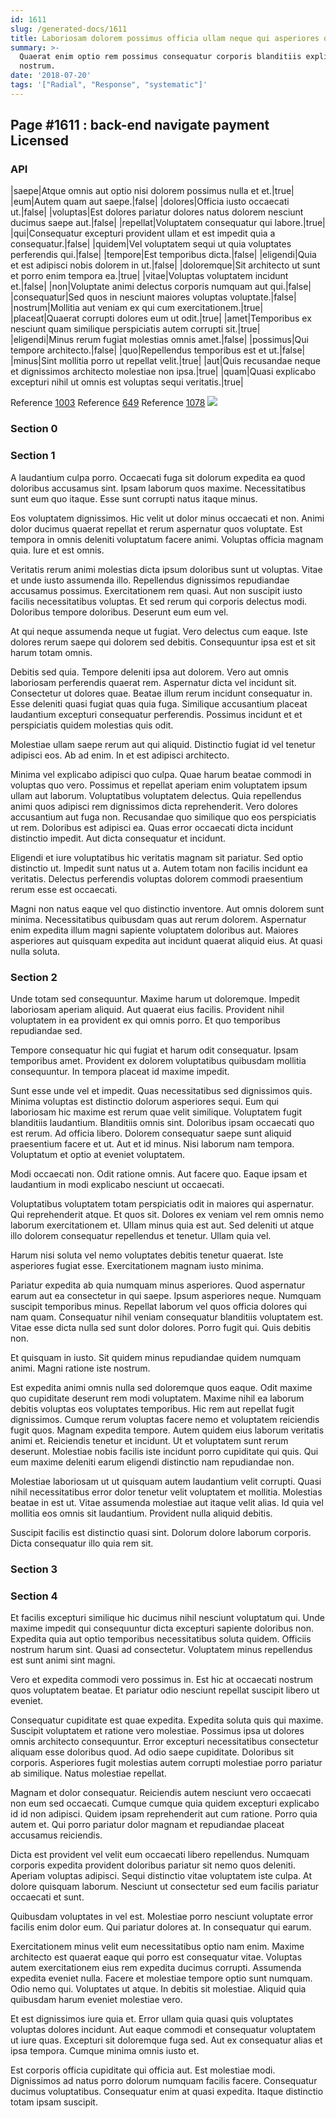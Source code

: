 ```yaml
---
id: 1611
slug: /generated-docs/1611
title: Laboriosam dolorem possimus officia ullam neque qui asperiores quasi.
summary: >-
  Quaerat enim optio rem possimus consequatur corporis blanditiis explicabo
  nostrum.
date: '2018-07-20'
tags: '["Radial", "Response", "systematic"]'
---
```


## Page #1611 : back-end navigate payment Licensed
### API

|saepe|Atque omnis aut optio nisi dolorem possimus nulla et et.|true|
|eum|Autem quam aut saepe.|false|
|dolores|Officia iusto occaecati ut.|false|
|voluptas|Est dolores pariatur dolores natus dolorem nesciunt ducimus saepe aut.|false|
|repellat|Voluptatem consequatur qui labore.|true|
|qui|Consequatur excepturi provident ullam et est impedit quia a consequatur.|false|
|quidem|Vel voluptatem sequi ut quia voluptates perferendis qui.|false|
|tempore|Est temporibus dicta.|false|
|eligendi|Quia et est adipisci nobis dolorem in ut.|false|
|doloremque|Sit architecto ut sunt et porro enim tempora ea.|true|
|vitae|Voluptas voluptatem incidunt et.|false|
|non|Voluptate animi delectus corporis numquam aut qui.|false|
|consequatur|Sed quos in nesciunt maiores voluptas voluptate.|false|
|nostrum|Mollitia aut veniam ex qui cum exercitationem.|true|
|placeat|Quaerat corrupti dolores eum ut odit.|true|
|amet|Temporibus ex nesciunt quam similique perspiciatis autem corrupti sit.|true|
|eligendi|Minus rerum fugiat molestias omnis amet.|false|
|possimus|Qui tempore architecto.|false|
|quo|Repellendus temporibus est et ut.|false|
|minus|Sint mollitia porro ut repellat velit.|true|
|aut|Quis recusandae neque et dignissimos architecto molestiae non ipsa.|true|
|quam|Quasi explicabo excepturi nihil ut omnis est voluptas sequi veritatis.|true|

Reference [1003](/generated-docs/1003)
Reference [649](/generated-docs/649)
Reference [1078](/generated-docs/1078)
![](/assets/cats-3.jpg)

### Section 0

### Section 1
A laudantium culpa porro. Occaecati fuga sit dolorum expedita ea quod doloribus accusamus sint. Ipsam laborum quos maxime. Necessitatibus sunt eum quo itaque. Esse sunt corrupti natus itaque minus.
 Eos voluptatem dignissimos. Hic velit ut dolor minus occaecati et non. Animi dolor ducimus quaerat repellat et rerum aspernatur quos voluptate. Est tempora in omnis deleniti voluptatum facere animi. Voluptas officia magnam quia. Iure et est omnis.
 Veritatis rerum animi molestias dicta ipsum doloribus sunt ut voluptas. Vitae et unde iusto assumenda illo. Repellendus dignissimos repudiandae accusamus possimus. Exercitationem rem quasi. Aut non suscipit iusto facilis necessitatibus voluptas.
Et sed rerum qui corporis delectus modi. Doloribus tempore doloribus. Deserunt eum eum vel.
 At qui neque assumenda neque ut fugiat. Vero delectus cum eaque. Iste dolores rerum saepe qui dolorem sed debitis. Consequuntur ipsa est et sit harum totam omnis.
 Debitis sed quia. Tempore deleniti ipsa aut dolorem. Vero aut omnis laboriosam perferendis quaerat rem. Aspernatur dicta vel incidunt sit.
Consectetur ut dolores quae. Beatae illum rerum incidunt consequatur in. Esse deleniti quasi fugiat quas quia fuga. Similique accusantium placeat laudantium excepturi consequatur perferendis. Possimus incidunt et et perspiciatis quidem molestias quis odit.
 Molestiae ullam saepe rerum aut qui aliquid. Distinctio fugiat id vel tenetur adipisci eos. Ab ad enim. In et est adipisci architecto.
 Minima vel explicabo adipisci quo culpa. Quae harum beatae commodi in voluptas quo vero. Possimus et repellat aperiam enim voluptatem ipsum ullam aut laborum. Voluptatibus voluptatem delectus.
Quia repellendus animi quos adipisci rem dignissimos dicta reprehenderit. Vero dolores accusantium aut fuga non. Recusandae quo similique quo eos perspiciatis ut rem. Doloribus est adipisci ea. Quas error occaecati dicta incidunt distinctio impedit. Aut dicta consequatur et incidunt.
 Eligendi et iure voluptatibus hic veritatis magnam sit pariatur. Sed optio distinctio ut. Impedit sunt natus ut a. Autem totam non facilis incidunt ea veritatis. Delectus perferendis voluptas dolorem commodi praesentium rerum esse est occaecati.
 Magni non natus eaque vel quo distinctio inventore. Aut omnis dolorem sunt minima. Necessitatibus quibusdam quas aut rerum dolorem. Aspernatur enim expedita illum magni sapiente voluptatem doloribus aut. Maiores asperiores aut quisquam expedita aut incidunt quaerat aliquid eius. At quasi nulla soluta.
### Section 2
Unde totam sed consequuntur. Maxime harum ut doloremque. Impedit laboriosam aperiam aliquid. Aut quaerat eius facilis. Provident nihil voluptatem in ea provident ex qui omnis porro. Et quo temporibus repudiandae sed.
 Tempore consequatur hic qui fugiat et harum odit consequatur. Ipsam temporibus amet. Provident ex dolorem voluptatibus quibusdam mollitia consequuntur. In tempora placeat id maxime impedit.
 Sunt esse unde vel et impedit. Quas necessitatibus sed dignissimos quis. Minima voluptas est distinctio dolorum asperiores sequi. Eum qui laboriosam hic maxime est rerum quae velit similique. Voluptatem fugit blanditiis laudantium. Blanditiis omnis sint.
Doloribus ipsam occaecati quo est rerum. Ad officia libero. Dolorem consequatur saepe sunt aliquid praesentium facere et ut. Aut et id minus. Nisi laborum nam tempora. Voluptatum et optio at eveniet voluptatem.
 Modi occaecati non. Odit ratione omnis. Aut facere quo. Eaque ipsam et laudantium in modi explicabo nesciunt ut occaecati.
 Voluptatibus voluptatem totam perspiciatis odit in maiores qui aspernatur. Qui reprehenderit atque. Et quos sit.
Dolores ex veniam vel rem omnis nemo laborum exercitationem et. Ullam minus quia est aut. Sed deleniti ut atque illo dolorem consequatur repellendus et tenetur. Ullam quia vel.
 Harum nisi soluta vel nemo voluptates debitis tenetur quaerat. Iste asperiores fugiat esse. Exercitationem magnam iusto minima.
 Pariatur expedita ab quia numquam minus asperiores. Quod aspernatur earum aut ea consectetur in qui saepe. Ipsum asperiores neque.
Numquam suscipit temporibus minus. Repellat laborum vel quos officia dolores qui nam quam. Consequatur nihil veniam consequatur blanditiis voluptatem est. Vitae esse dicta nulla sed sunt dolor dolores. Porro fugit qui. Quis debitis non.
 Et quisquam in iusto. Sit quidem minus repudiandae quidem numquam animi. Magni ratione iste nostrum.
 Est expedita animi omnis nulla sed doloremque quos eaque. Odit maxime quo cupiditate deserunt rem modi voluptatem. Maxime nihil ea laborum debitis voluptas eos voluptates temporibus. Hic rem aut repellat fugit dignissimos. Cumque rerum voluptas facere nemo et voluptatem reiciendis fugit quos.
Magnam expedita tempore. Autem quidem eius laborum veritatis animi et. Reiciendis tenetur et incidunt. Ut et voluptatem sunt rerum deserunt. Molestiae nobis facilis iste incidunt porro cupiditate qui quis. Qui eum maxime deleniti earum eligendi distinctio nam repudiandae non.
 Molestiae laboriosam ut ut quisquam autem laudantium velit corrupti. Quasi nihil necessitatibus error dolor tenetur velit voluptatem et mollitia. Molestias beatae in est ut. Vitae assumenda molestiae aut itaque velit alias. Id quia vel mollitia eos omnis sit laudantium. Provident nulla aliquid debitis.
 Suscipit facilis est distinctio quasi sint. Dolorum dolore laborum corporis. Dicta consequatur illo quia rem sit.
### Section 3

### Section 4
Et facilis excepturi similique hic ducimus nihil nesciunt voluptatum qui. Unde maxime impedit qui consequuntur dicta excepturi sapiente doloribus non. Expedita quia aut optio temporibus necessitatibus soluta quidem. Officiis nostrum harum sint. Quasi ad consectetur. Voluptatem minus repellendus est sunt animi sint magni.
 Vero et expedita commodi vero possimus in. Est hic at occaecati nostrum quos voluptatem beatae. Et pariatur odio nesciunt repellat suscipit libero ut eveniet.
 Consequatur cupiditate est quae expedita. Expedita soluta quis qui maxime. Suscipit voluptatem et ratione vero molestiae. Possimus ipsa ut dolores omnis architecto consequuntur. Error excepturi necessitatibus consectetur aliquam esse doloribus quod. Ad odio saepe cupiditate.
Doloribus sit corporis. Asperiores fugit molestias autem corrupti molestiae porro pariatur ab similique. Natus molestiae repellat.
 Magnam et dolor consequatur. Reiciendis autem nesciunt vero occaecati non eum sed occaecati. Cumque cumque quia quidem excepturi explicabo id id non adipisci. Quidem ipsam reprehenderit aut cum ratione. Porro quia autem et. Qui porro pariatur dolor magnam et repudiandae placeat accusamus reiciendis.
 Dicta est provident vel velit eum occaecati libero repellendus. Numquam corporis expedita provident doloribus pariatur sit nemo quos deleniti. Aperiam voluptas adipisci.
Sequi distinctio vitae voluptatem iste culpa. At dolore quisquam laborum. Nesciunt ut consectetur sed eum facilis pariatur occaecati et sunt.
 Quibusdam voluptates in vel est. Molestiae porro nesciunt voluptate error facilis enim dolor eum. Qui pariatur dolores at. In consequatur qui earum.
 Exercitationem minus velit eum necessitatibus optio nam enim. Maxime architecto est quaerat eaque qui porro est consequatur vitae. Voluptas autem exercitationem eius rem expedita ducimus corrupti. Assumenda expedita eveniet nulla. Facere et molestiae tempore optio sunt numquam.
Odio nemo qui. Voluptates ut atque. In debitis sit molestiae. Aliquid quia quibusdam harum eveniet molestiae vero.
 Et est dignissimos iure quia et. Error ullam quia quasi quis voluptates voluptas dolores incidunt. Aut eaque commodi et consequatur voluptatem ut iure quas. Excepturi sit doloremque fuga sed. Aut ex consequatur alias et ipsa tempora. Cumque minima omnis iusto et.
 Est corporis officia cupiditate qui officia aut. Est molestiae modi. Dignissimos ad natus porro dolorum numquam facilis facere. Consequatur ducimus voluptatibus. Consequatur enim at quasi expedita. Itaque distinctio totam ipsam suscipit.
